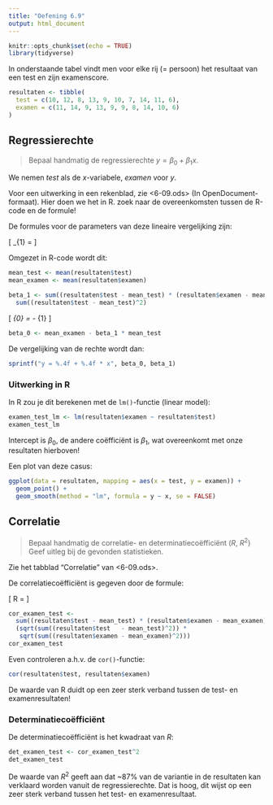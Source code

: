 ```yaml
---
title: "Oefening 6.9"
output: html_document
---
```


```r
knitr::opts_chunk$set(echo = TRUE)
library(tidyverse)
```

In onderstaande tabel vindt men voor elke rij (= persoon) het resultaat van een
test en zijn examenscore. 

```r
resultaten <- tibble(
  test = c(10, 12, 8, 13, 9, 10, 7, 14, 11, 6),
  examen = c(11, 14, 9, 13, 9, 9, 8, 14, 10, 6)
)
```

## Regressierechte

> Bepaal handmatig de regressierechte $y = \beta_0 + \beta_1 x$.

We nemen *test* als de $x$-variabele, *examen* voor $y$.

Voor een uitwerking in een rekenblad, zie <6-09.ods> (In OpenDocument-formaat). Hier doen we het in R. zoek naar de overeenkomsten tussen de R-code en de formule!

De formules voor de parameters van deze lineaire vergelijking zijn:

\[ \beta_{1} = \frac{\sum_{i}^{n} (x_{i} - \overline{x})(y_{i} - \overline{y})}{\sum_{i}^{n} (x_{i} - \overline{x})^{2}} \]

Omgezet in R-code wordt dit:

```r
mean_test <- mean(resultaten$test)
mean_examen <- mean(resultaten$examen)

beta_1 <- sum((resultaten$test - mean_test) * (resultaten$examen - mean_examen)) /
  sum((resultaten$test - mean_test)^2)
```

\[ \beta_{0} = \overline{y} - \beta_{1} \overline{x} \]

```r
beta_0 <- mean_examen - beta_1 * mean_test
```

De vergelijking van de rechte wordt dan:

```r
sprintf("y = %.4f + %.4f * x", beta_0, beta_1)
```

### Uitwerking in R

In R zou je dit berekenen met de `lm()`-functie (linear model):

```r
examen_test_lm <- lm(resultaten$examen ~ resultaten$test)
examen_test_lm
```

Intercept is $\beta_0$, de andere coëfficiënt is $\beta_1$, wat overeenkomt met onze resultaten hierboven!

Een plot van deze casus:

```r
ggplot(data = resultaten, mapping = aes(x = test, y = examen)) +
  geom_point() +
  geom_smooth(method = "lm", formula = y ~ x, se = FALSE)
```

## Correlatie

> Bepaal handmatig de correlatie- en determinatiecoëfficiënt ($R$, $R^2$) Geef uitleg bij de gevonden statistieken.

Zie het tabblad "Correlatie" van <6-09.ods>.

De correlatiecoëfficiënt is gegeven door de formule:

\[ R = \frac{\sum_{i}^{n}(x_{i}-\overline{x})(y_{i} - \overline{y})}{\sqrt{\sum_{i}^{n} (x_{i}-\overline{x})^{2}} \sqrt{\sum_{i}^{n} (y_{i}-\overline{y})^{2}}} \]

```r
cor_examen_test <- 
  sum((resultaten$test - mean_test) * (resultaten$examen - mean_examen)) /
  (sqrt(sum((resultaten$test   - mean_test)^2)) * 
   sqrt(sum((resultaten$examen - mean_examen)^2)))
cor_examen_test
```

Even controleren a.h.v. de `cor()`-functie:

```r
cor(resultaten$test, resultaten$examen)
```

De waarde van R duidt op een zeer sterk verband tussen de test- en examenresultaten!

### Determinatiecoëfficiënt

De determinatiecoëfficiënt is het kwadraat van $R$:

```r
det_examen_test <- cor_examen_test^2
det_examen_test
```

De waarde van $R^2$ geeft aan dat ~87% van de variantie in de resultaten kan verklaard worden vanuit de regressierechte. Dat is hoog, dit wijst op een zeer sterk verband tussen het test- en examenresultaat.
